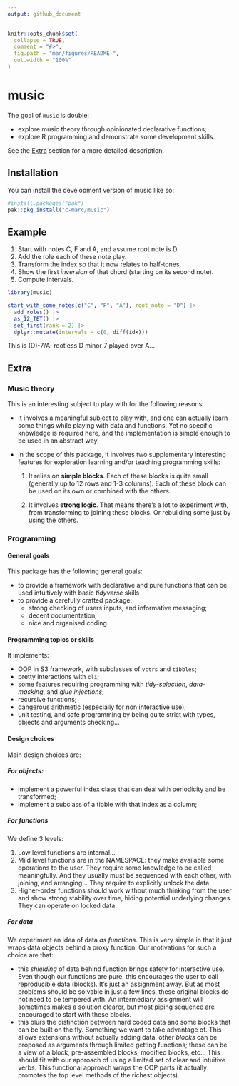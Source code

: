 ```yaml
---
output: github_document
---
```


<!-- README.md is generated from README.Rmd. Please edit that file -->

```r
knitr::opts_chunk$set(
  collapse = TRUE,
  comment = "#>",
  fig.path = "man/figures/README-",
  out.width = "100%"
)
```


# music

<!-- badges: start -->
<!-- badges: end -->

The goal of `music` is double:

- explore music theory through opinionated declarative functions;
- explore R programming and demonstrate some development skills.

See the [Extra](#extra) section for a more detailed description.


## Installation

You can install the development version of music like so:

``` r
#install.packages("pak")
pak::pkg_install("c-marc/music")
```


## Example

1. Start with notes C, F and A, and assume root note is D.
2. Add the role each of these note play.
3. Transform the index so that it now relates to half-tones.
4. Show the first _inversion_ of that chord (starting on its second note).
5. Compute intervals.

```r
library(music)

start_with_some_notes(c("C", "F", "A"), root_note = "D") |>
  add_roles() |>
  as_12_TET() |>
  set_first(rank = 2) |>
  dplyr::mutate(intervals = c(0, diff(idx)))
```
This is (D)-7/A: rootless D minor 7 played over A...


## Extra {#extra}

### Music theory

This is an interesting subject to play with for the following reasons:

- It involves a meaningful subject to play with, and one can actually learn some things while playing with data and functions. Yet no specific knowledge is required here, and the implementation is simple enough to be used in an abstract way.

- In the scope of this package, it involves two supplementary interesting features for exploration learning and/or teaching programming skills:

  1. It relies on **simple blocks**. Each of these blocks is quite small (generally up to 12 rows and 1-3 columns). Each of these block can be used on its own or combined with the others.
  
  2. It involves **strong logic**. That means there's a lot to experiment with, from transforming to joining these blocks. Or rebuilding some just by using the others.
  

### Programming

#### General goals

This package has the following general goals:

- to provide a framework with declarative and pure functions that can be used intuitively with basic *tidyverse* skills 
- to provide a carefully crafted package:
  - strong checking of users inputs, and informative messaging;
  - decent documentation;
  - nice and organised coding.


#### Programming topics or skills

It implements:

- OOP in S3 framework, with subclasses of `vctrs` and `tibbles`;
- pretty interactions with `cli`;
- some features requiring programming with _tidy-selection_, _data-masking_, and _glue injections_;
- recursive functions;
- dangerous arithmetic (especially for non interactive use);
- unit testing, and safe programming by being quite strict with types, objects and arguments checking...


#### Design choices

Main design choices are:


##### For objects:

  - implement a powerful index class that can deal with periodicity and be transformed;
  - implement a subclass of a tibble with that index as a column;
  
  
##### For functions

We define 3 levels:

  1. Low level functions are internal...
  2. Mild level functions are in the NAMESPACE: they make available some operations to the user. They require some knowledge to be called meaningfully. And they usually must be sequenced with each other, with joining, and arranging... They require to explicitly unlock the data.
  3. Higher-order functions should work without much thinking from the user and show strong stability over time, hiding potential underlying changes. They can operate on locked data.
  
  
##### For data

We experiment an idea of data _as functions_. This is very simple in that it just wraps data objects behind a proxy function. Our motivations for such a choice are that:

  - this _shielding_ of data behind function brings safety for interactive use. Even though our functions are pure, this encourages the user to call reproducible data (blocks). It's just an assignment away. But as most problems should be solvable in just a few lines, these original blocks do not need to be tempered with. An intermediary assignment will sometimes makes a solution clearer, but most piping sequence are encouraged to start with these blocks.
  - this blurs the distinction between hard coded data and some blocks that can be built on the fly. Something we want to take advantage of. This allows extensions without actually adding data: other _blocks_ can be proposed as arguments through limited getting functions; these can be a view of a block, pre-assembled blocks, modified blocks, etc... This should fit with our approach of using a limited set of clear and intuitive verbs. This functional approach wraps the OOP parts (it actually promotes the top level methods of the richest objects).

